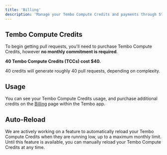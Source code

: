 ```yaml
---
title: 'Billing'
description: 'Manage your Tembo Compute Credits and payments through Stripe'
---
```


## Tembo Compute Credits

To begin getting pull requests, you'll need to purchase Tembo Compute Credits, however **no monthly commitment is required**.

**40 Tembo Compute Credits (TCCs) cost $40.**

40 credits will generate roughly 40 pull requests, depending on complexity.

## Usage

You can see your Tembo Compute Credits usage, and purchase additional credits on the [Billing](https://app.tembo.io/settings/billing) page within the Tembo app.

## Auto-Reload

We are actively working on a feature to automatically reload your Tembo Compute Credits when they are running low, up to a maximum monthly limit. Until this feature is available, you can manually reload your Tembo Compute Credits at any time.
